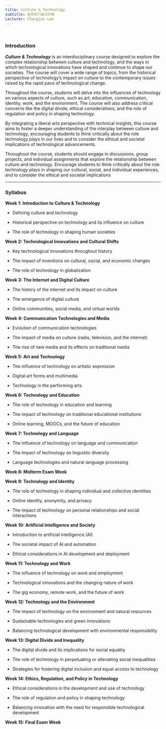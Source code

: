 ```yaml
---
title: Culture & Technology 
subtitle: 문화와기술의이해
Lecturer: Changjun Lee
---
```


<br>

### Introduction

***Culture & Technology*** is an interdisciplinary course designed to explore the complex relationship between culture and technology, and the ways in which technological innovations have shaped and continue to shape our societies. The course will cover a wide range of topics, from the historical perspective of technology's impact on culture to the contemporary issues raised by the rapid pace of technological change.

Throughout the course, students will delve into the influences of technology on various aspects of culture, such as art, education, communication, identity, work, and the environment. The course will also address critical concerns like the digital divide, ethical considerations, and the role of regulation and policy in shaping technology.

By integrating a liberal arts perspective with technical insights, this course aims to foster a deeper understanding of the interplay between culture and technology, encouraging students to think critically about the role technology plays in our lives and to consider the ethical and societal implications of technological advancements.

Throughout the course, students should engage in discussions, group projects, and individual assignments that explore the relationship between culture and technology. Encourage students to think critically about the role technology plays in shaping our cultural, social, and individual experiences, and to consider the ethical and societal implications

------------------------------------------------------------------------

### Syllabus

**Week 1: Introduction to Culture & Technology**

-   Defining culture and technology

-   Historical perspective on technology and its influence on culture

-   The role of technology in shaping human societies

**Week 2: Technological Innovations and Cultural Shifts**

-   Key technological innovations throughout history

-   The impact of inventions on cultural, social, and economic changes

-   The role of technology in globalization

**Week 3: The Internet and Digital Culture**

-   The history of the internet and its impact on culture

-   The emergence of digital culture

-   Online communities, social media, and virtual worlds

**Week 4: Communication Technologies and Media**

-   Evolution of communication technologies

-   The impact of media on culture (radio, television, and the internet)

-   The rise of new media and its effects on traditional media

**Week 5: Art and Technology**

-   The influence of technology on artistic expression

-   Digital art forms and multimedia

-   Technology in the performing arts

**Week 6: Technology and Education**

-   The role of technology in education and learning

-   The impact of technology on traditional educational institutions

-   Online learning, MOOCs, and the future of education

**Week 7: Technology and Language**

-   The influence of technology on language and communication

-   The impact of technology on linguistic diversity

-   Language technologies and natural language processing

**Week 8: Midterm Exam Week**

**Week 9: Technology and Identity**

-   The role of technology in shaping individual and collective identities

-   Online identity, anonymity, and privacy

-   The impact of technology on personal relationships and social interactions

**Week 10: Artificial Intelligence and Society**

-   Introduction to artificial intelligence (AI)

-   The societal impact of AI and automation

-   Ethical considerations in AI development and deployment

**Week 11: Technology and Work**

-   The influence of technology on work and employment

-   Technological innovations and the changing nature of work

-   The gig economy, remote work, and the future of work

**Week 12: Technology and the Environment**

-   The impact of technology on the environment and natural resources

-   Sustainable technologies and green innovations

-   Balancing technological development with environmental responsibility

**Week 13: Digital Divide and Inequality**

-   The digital divide and its implications for social equality

-   The role of technology in perpetuating or alleviating social inequalities

-   Strategies for fostering digital inclusion and equal access to technology

**Week 14: Ethics, Regulation, and Policy in Technology**

-   Ethical considerations in the development and use of technology

-   The role of regulation and policy in shaping technology

-   Balancing innovation with the need for responsible technological development

**Week 15: Final Exam Week**
